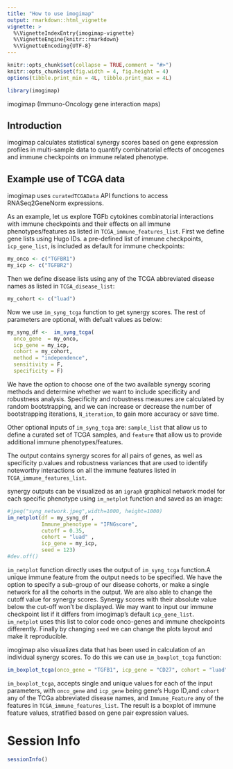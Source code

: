 ```yaml
---
title: "How to use imogimap"
output: rmarkdown::html_vignette
vignette: >
  %\VignetteIndexEntry{imogimap-vignette}
  %\VignetteEngine{knitr::rmarkdown}
  %\VignetteEncoding{UTF-8}
---
```


```r
knitr::opts_chunk$set(collapse = TRUE,comment = "#>")
knitr::opts_chunk$set(fig.width = 4, fig.height = 4) 
options(tibble.print_min = 4L, tibble.print_max = 4L)
```

```r
library(imogimap)
```

imogimap (Immuno-Oncology gene interaction maps)

## Introduction

imogimap calculates statistical synergy scores based on gene expression profiles in multi-sample data to quantify combinatorial effects of oncogenes and immune checkpoints on immune related phenotype.

## Example use of TCGA data

imogimap uses `curatedTCGAData` API functions to access RNASeq2GeneNorm expressions.
 
As an example, let us explore TGFb cytokines combinatorial interactions with immune checkpoints and their effects on all immune phenotypes/features as listed in `TCGA_immune_features_list`. First we define gene lists using Hugo IDs. a pre-defined list of immune checkpoints, `icp_gene_list`, is included as default for immune checkpoints:
 
```r
my_onco <- c("TGFBR1")
my_icp <- c("TGFBR2")
```
Then we define disease lists using any of the TCGA abbreviated  disease names as listed in  `TCGA_disease_list`:

```r
my_cohort <- c("luad")
```
Now we use `im_syng_tcga` function to get synergy scores. The rest of parameters are optional, with defualt values as below: 

```r
my_syng_df <-  im_syng_tcga(
  onco_gene  = my_onco,
  icp_gene = my_icp, 
  cohort = my_cohort, 
  method = "independence",
  sensitivity = F,
  specificity = F)
```

We have the option to choose one of the two available synergy scoring methods and determine whether we want to include specificity and robustness analysis. Specificity and robustness measures are calculated  by random bootstrapping, and we can increase or decrease the number of bootstrapping iterations, `N_iteration`, to gain more accuracy or save time.  

Other optional inputs of `im_syng_tcga` are: `sample_list` that allow us to define a curated set of TCGA samples, and `feature` that allow us to provide additional immune phenotypes/features.

The output contains  synergy scores for all pairs of genes, as well as specificity p.values and robustness variances that are used to identify noteworthy interactions on all the immune features listed in `TCGA_immune_features_list`. 

synergy outputs can be visualized as an `igraph` graphical network model for each specific phenotype using `im_netplot` function and saved as an image:

```r
#jpeg("syng_network.jpeg",width=1000, height=1000)
im_netplot(df = my_syng_df ,
           Immune_phenotype = "IFNGscore",
           cutoff = 0.35,
           cohort = "luad" ,
           icp_gene = my_icp,
           seed = 123)
#dev.off()
```

`im_netplot` function directly uses the output of `im_syng_tcga` function.A unique immune feature from the output needs to be specified. We have the option to specify a sub-group of our disease cohorts, or make a single network for all the cohorts in the output. We are also able to change the cutoff value for synergy scores. Synergy scores with their absolute value below the cut-off won't be displayed.  We may want to input our immune checkpoint list if it differs from imogimap's default `icp_gene_list`. `im_netplot` uses this list to color code onco-genes and immune checkpoints differently. Finally by changing `seed` we can change the plots layout and make it reproducible.

imogimap also visualizes data that has been used in calculation of an individual synergy scores. To do this we can use `im_boxplot_tcga` function:

```r
im_boxplot_tcga(onco_gene = "TGFB1", icp_gene = "CD27", cohort = "luad", Immune_phenotype = "IFNGscore")
```

`im_boxplot_tcga`, accepts single and unique values for each of the input parameters, with `onco_gene` and `icp_gene` being gene's Hugo ID,and `cohort` any of the TCGa abbreviated disease names, and  `Immune_Feature` any of the features in `TCGA_immune_features_list`. The result is a boxplot of immune feature values, stratified based on gene pair expression values.

# Session Info
```r
sessionInfo()
```